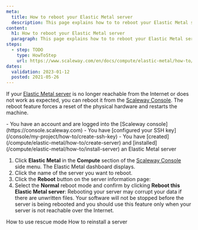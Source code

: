 ```yaml
---
meta:
  title: How to reboot your Elastic Metal server
  description: This page explains how to to reboot your Elastic Metal server
content:
  h1: How to reboot your Elastic Metal server
  paragraph: This page explains how to to reboot your Elastic Metal server
steps:
  - step: TODO
    type: HowToStep
    url: https://www.scaleway.com/en/docs/compute/elastic-metal/how-to/reboot-server/
dates:
  validation: 2023-01-12
  posted: 2021-05-26
---
```


If your [Elastic Metal server](https://www.scaleway.com/en/elastic-metal/) is no longer reachable from the Internet or does not work as expected, you can reboot it from the [Scaleway Console](https://console.scaleway.com). The reboot feature forces a reset of the physical hardware and restarts the machine. 

<Macro id="iam-requirements" />

<Message type="requirement">
  - You have an account and are logged into the [Scaleway console](https://console.scaleway.com)  
  - You have [configured your SSH key](/console/my-project/how-to/create-ssh-key)
  - You have [created](/compute/elastic-metal/how-to/create-server) and [installed](/compute/elastic-metal/how-to/install-server) an Elastic Metal server
</Message>

1. Click **Elastic Metal** in the **Compute** section of the [Scaleway Console](https://console.scaleway.com) side menu. The Elastic Metal dashboard displays.
2. Click the name of the server you want to reboot.
3. Click the **Reboot** button on the server information page: 
4. Select the **Normal** reboot mode and confirm by clicking **Reboot this Elastic Metal server**:
    <Message type="important">
      Rebooting your server may corrupt your data if there are unwritten files. Your software will not be stopped before the server is being rebooted and you should use this feature only when your server is not reachable over the Internet.
    </Message>

<Navigation title="See Also">
  <PreviousButton to="/compute/elastic-metal/how-to/use-rescue-mode/">How to use rescue mode</PreviousButton>
  <NextButton to="/compute/elastic-metal/how-to/reinstall-server/">How to reinstall a server</NextButton>
</Navigation>

